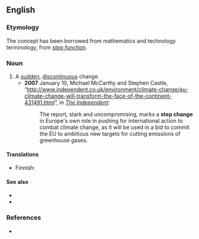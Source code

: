==English==

===Etymology===
The concept has been borrowed from mathematics and technology terminology, from ''[[step function]]''.

===Noun===
{{en-noun}}

# A [[sudden]], [[discontinuous]] change.
#* '''2007''' January 10, Michael McCarthy and Stephen Castle, “[http://www.independent.co.uk/environment/climate-change/eu-climate-change-will-transform-the-face-of-the-continent-431491.html http://www.independent.co.uk/environment/climate-change/eu-climate-change-will-transform-the-face-of-the-continent-431491.html]”, in ''[[w:The Independent|The Independent]]'':
#*: The report, stark and uncompromising, marks a '''step change''' in Europe's own role in pushing for international action to combat climate change, as it will be used in a bid to commit the EU to ambitious new targets for cutting emissions of greenhouse gases.

====Translations====
{{trans-top|A sudden, discontinuous change}}
* Finnish: {{t|fi|askelmuutos}}
{{trans-mid}}
{{trans-bottom}}

====See also====
* {{l|en|paradigm shift}}
* {{l|en|quantum leap}}

===References===
* {{R:Lexico}}